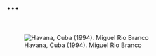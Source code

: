 # ... {-}


<p>&nbsp;</p>


![Havana, Cuba (1994). Miguel Rio Branco](C:\\Users\\Adelson\\Desktop\\bd vacinas\\relatorios\\vigvac\\docs\\par42150-overlay.jpg)


<p>&nbsp;</p>